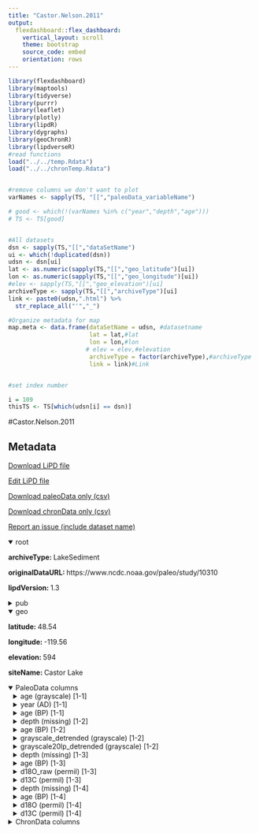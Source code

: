 ```yaml
---
title: "Castor.Nelson.2011"
output: 
  flexdashboard::flex_dashboard:
    vertical_layout: scroll
    theme: bootstrap
    source_code: embed
    orientation: rows
---
```


```r
library(flexdashboard)
library(maptools)
library(tidyverse)
library(purrr)
library(leaflet)
library(plotly)
library(lipdR)
library(dygraphs)
library(geoChronR)
library(lipdverseR)
#read functions
load("../../temp.Rdata")
load("../../chronTemp.Rdata")


#remove columns we don't want to plot
varNames <- sapply(TS, "[[","paleoData_variableName")

# good <- which(!(varNames %in% c("year","depth","age")))
# TS <- TS[good]


#All datasets
dsn <- sapply(TS,"[[","dataSetName")
ui <- which(!duplicated(dsn))
udsn <- dsn[ui]
lat <- as.numeric(sapply(TS,"[[","geo_latitude")[ui])
lon <- as.numeric(sapply(TS,"[[","geo_longitude")[ui])
#elev <- sapply(TS,"[[","geo_elevation")[ui]
archiveType <- sapply(TS,"[[","archiveType")[ui]
link <- paste0(udsn,".html") %>% 
  str_replace_all("'","_")

#Organize metadata for map
map.meta <- data.frame(dataSetName = udsn, #datasetname
                       lat = lat,#lat
                       lon = lon,#lon
                      # elev = elev,#elevation
                       archiveType = factor(archiveType),#archiveType
                       link = link)#Link


#set index number

i = 109
thisTS <- TS[which(udsn[i] == dsn)]
```
#Castor.Nelson.2011

Metadata {.sidebar}
-------------------------------------
[Download LiPD file](Castor.Nelson.2011.lpd)
            

[Edit LiPD file](http://lipd.net/playground?source=http://lipdverse.org/globalHolocene/0_25_5/Castor.Nelson.2011.lpd)
            

[Download paleoData only (csv)](Castor.Nelson.2011.csv)
            

[Download chronData only (csv)](Castor.Nelson.2011-chron.csv)
            

[Report an issue (include dataset name)](https://github.com/nickmckay/LiPDverse/issues)

<details open style="margin-left: 0px">
<summary>root</summary>
<p style="margin-left: 0px"><strong>archiveType: </strong>LakeSediment
<p style="margin-left: 0px"><strong>originalDataURL: </strong>https://www.ncdc.noaa.gov/paleo/study/10310
<p style="margin-left: 0px"><strong>lipdVersion: </strong>1.3
</details>
<details>
<summary>pub</summary>
<details style="margin-left: 10px">
<summary>pub1</summary>
<p style="margin-left: 10px"><strong>author: </strong>list(list(name = "Nelson, D. B."), list(name = "Abbott, M. B."), list(name = "Steinman, B."), list(name = "Polissar, P. J."), list(name = "Stansell, N. D."), list(name = "Ortiz, J. D."), list(name = "Rosenmeier, M. F."), list(name = "Finney, B. P."), list(name = "Riedel, J."))
<p style="margin-left: 10px"><strong>citeKey: </strong>stansell2012lacustrinestableisotopere
<p style="margin-left: 10px"><strong>journal: </strong>Proceedings of the National Academy of Sciences
<p style="margin-left: 10px"><strong>volume: </strong>108
<p style="margin-left: 10px"><strong>pages: </strong>3870-3875
<p style="margin-left: 10px"><strong>title: </strong>Drought variability in the Pacific Northwest from a 6,000-yr lake sediment record
</details>
<details style="margin-left: 10px">
<summary>pub2</summary>
<p style="margin-left: 10px"><strong>author: </strong>list(list(name = NA))
</details>
</details>
<details open style="margin-left: 0px">
<summary>geo</summary>
<p style="margin-left: 0px"><strong>latitude: </strong>48.54
<p style="margin-left: 0px"><strong>longitude: </strong>-119.56
<p style="margin-left: 0px"><strong>elevation: </strong>594
<p style="margin-left: 0px"><strong>siteName: </strong>Castor Lake
</details>
<details open>
<summary>PaleoData columns</summary>
<details style="margin-left: 10px">
<summary>age (grayscale) [1-1]</summary>
<p style="margin-left: 10px"><strong>TSid: </strong>NAm2kHydro068
<p style="margin-left: 10px"><strong>variableName: </strong>age
<p style="margin-left: 10px"><strong>units: </strong>grayscale
<p style="margin-left: 10px"><strong>description: </strong>raw grayscale values
<p style="margin-left: 10px"><strong>useInGlobalTemperatureAnalysis: </strong>TRUE
<details>
<summary>interpretation</summary>
<details style="margin-left: 20px">
<summary>1</summary>
<p style="margin-left: 20px"><strong>basis: </strong>anti-correlation with PDSI, modeling and understanding of lake and catchment processes
<p style="margin-left: 20px"><strong>direction: </strong>negative
<p style="margin-left: 20px"><strong>interpDirection: </strong>negative
<p style="margin-left: 20px"><strong>local: </strong>TRUE
<p style="margin-left: 20px"><strong>scope: </strong>climate
<p style="margin-left: 20px"><strong>seasonality: </strong>1 2 3 4 5 6 7 8 9 10 11 12
<p style="margin-left: 20px"><strong>variable: </strong>M
<p style="margin-left: 20px"><strong>variableDetail: </strong>eff
</details>
</details>
</details>
<details style="margin-left: 10px">
<summary>year (AD) [1-1]</summary>
<p style="margin-left: 10px"><strong>TSid: </strong>LPDa50a38e7
<p style="margin-left: 10px"><strong>variableName: </strong>year
<p style="margin-left: 10px"><strong>units: </strong>AD
<p style="margin-left: 10px"><strong>description: </strong>Year AD
</details>
<details style="margin-left: 10px">
<summary>age (BP) [1-1]</summary>
<p style="margin-left: 10px"><strong>TSid: </strong>LPDd7e6276f
<p style="margin-left: 10px"><strong>variableName: </strong>age
<p style="margin-left: 10px"><strong>units: </strong>BP
<p style="margin-left: 10px"><strong>description: </strong>Years before present (1950) yr BP
</details>
<details style="margin-left: 10px">
<summary>depth (missing) [1-2]</summary>
<p style="margin-left: 10px"><strong>TSid: </strong>NAm2kHydro068xz
<p style="margin-left: 10px"><strong>variableName: </strong>depth
<p style="margin-left: 10px"><strong>units: </strong>missing
</details>
<details style="margin-left: 10px">
<summary>age (BP) [1-2]</summary>
<p style="margin-left: 10px"><strong>TSid: </strong>LPDa50a38e7xa
<p style="margin-left: 10px"><strong>variableName: </strong>age
<p style="margin-left: 10px"><strong>units: </strong>BP
</details>
<details style="margin-left: 10px">
<summary>grayscale_detrended (grayscale) [1-2]</summary>
<p style="margin-left: 10px"><strong>TSid: </strong>LPDd7e6276fxb
<p style="margin-left: 10px"><strong>variableName: </strong>grayscale_detrended
<p style="margin-left: 10px"><strong>units: </strong>grayscale
<p style="margin-left: 10px"><strong>useInGlobalTemperatureAnalysis: </strong>TRUE
<details>
<summary>interpretation</summary>
<details style="margin-left: 20px">
<summary>1</summary>
<p style="margin-left: 20px"><strong>direction: </strong>negative
<p style="margin-left: 20px"><strong>interpDirection: </strong>negative
<p style="margin-left: 20px"><strong>local: </strong>TRUE
<p style="margin-left: 20px"><strong>scope: </strong>climate
<p style="margin-left: 20px"><strong>seasonality: </strong>1 2 3 4 5 6 7 8 9 10 11 12
<p style="margin-left: 20px"><strong>variable: </strong>M
<p style="margin-left: 20px"><strong>variableDetail: </strong>eff
</details>
</details>
</details>
<details style="margin-left: 10px">
<summary>grayscale20lp_detrended (grayscale) [1-2]</summary>
<p style="margin-left: 10px"><strong>TSid: </strong>LPDd7e6276fxc
<p style="margin-left: 10px"><strong>variableName: </strong>grayscale20lp_detrended
<p style="margin-left: 10px"><strong>units: </strong>grayscale
<p style="margin-left: 10px"><strong>useInGlobalTemperatureAnalysis: </strong>FALSE
<details>
<summary>interpretation</summary>
<details style="margin-left: 20px">
<summary>1</summary>
<p style="margin-left: 20px"><strong>direction: </strong>negative
<p style="margin-left: 20px"><strong>interpDirection: </strong>negative
<p style="margin-left: 20px"><strong>local: </strong>TRUE
<p style="margin-left: 20px"><strong>scope: </strong>climate
<p style="margin-left: 20px"><strong>seasonality: </strong>1 2 3 4 5 6 7 8 9 10 11 12
<p style="margin-left: 20px"><strong>variable: </strong>M
<p style="margin-left: 20px"><strong>variableDetail: </strong>eff
</details>
</details>
</details>
<details style="margin-left: 10px">
<summary>depth (missing) [1-3]</summary>
<p style="margin-left: 10px"><strong>TSid: </strong>NAm2kHydro068aa
<p style="margin-left: 10px"><strong>variableName: </strong>depth
<p style="margin-left: 10px"><strong>units: </strong>missing
</details>
<details style="margin-left: 10px">
<summary>age (BP) [1-3]</summary>
<p style="margin-left: 10px"><strong>TSid: </strong>LPDa50a38e7bb
<p style="margin-left: 10px"><strong>variableName: </strong>age
<p style="margin-left: 10px"><strong>units: </strong>BP
</details>
<details style="margin-left: 10px">
<summary>d18O_raw (permil) [1-3]</summary>
<p style="margin-left: 10px"><strong>TSid: </strong>LPDd7e6276fcc
<p style="margin-left: 10px"><strong>variableName: </strong>d18O_raw
<p style="margin-left: 10px"><strong>units: </strong>permil
<p style="margin-left: 10px"><strong>useInGlobalTemperatureAnalysis: </strong>TRUE
<details>
<summary>interpretation</summary>
<details style="margin-left: 20px">
<summary>1</summary>
<p style="margin-left: 20px"><strong>direction: </strong>negative
<p style="margin-left: 20px"><strong>interpDirection: </strong>negative
<p style="margin-left: 20px"><strong>scope: </strong>climate
<p style="margin-left: 20px"><strong>seasonality: </strong>1 2 3 4 5 6 7 8 9 10 11 12
<p style="margin-left: 20px"><strong>variable: </strong>M
<p style="margin-left: 20px"><strong>variableDetail: </strong>eff
</details>
</details>
</details>
<details style="margin-left: 10px">
<summary>d13C (permil) [1-3]</summary>
<p style="margin-left: 10px"><strong>TSid: </strong>LPDd7e6276fdd
<p style="margin-left: 10px"><strong>variableName: </strong>d13C
<p style="margin-left: 10px"><strong>units: </strong>permil
<p style="margin-left: 10px"><strong>useInGlobalTemperatureAnalysis: </strong>FALSE
</details>
<details style="margin-left: 10px">
<summary>depth (missing) [1-4]</summary>
<p style="margin-left: 10px"><strong>TSid: </strong>NAm2kHydro068ee
<p style="margin-left: 10px"><strong>variableName: </strong>depth
<p style="margin-left: 10px"><strong>units: </strong>missing
</details>
<details style="margin-left: 10px">
<summary>age (BP) [1-4]</summary>
<p style="margin-left: 10px"><strong>TSid: </strong>LPDa50a38e7ff
<p style="margin-left: 10px"><strong>variableName: </strong>age
<p style="margin-left: 10px"><strong>units: </strong>BP
</details>
<details style="margin-left: 10px">
<summary>d18O (permil) [1-4]</summary>
<p style="margin-left: 10px"><strong>TSid: </strong>LPDd7e6276fgg
<p style="margin-left: 10px"><strong>variableName: </strong>d18O
<p style="margin-left: 10px"><strong>units: </strong>permil
<p style="margin-left: 10px"><strong>useInGlobalTemperatureAnalysis: </strong>FALSE
<details>
<summary>interpretation</summary>
<details style="margin-left: 20px">
<summary>1</summary>
<p style="margin-left: 20px"><strong>direction: </strong>negative
<p style="margin-left: 20px"><strong>interpDirection: </strong>negative
<p style="margin-left: 20px"><strong>scope: </strong>climate
<p style="margin-left: 20px"><strong>seasonality: </strong>1 2 3 4 5 6 7 8 9 10 11 12
<p style="margin-left: 20px"><strong>variable: </strong>M
<p style="margin-left: 20px"><strong>variableDetail: </strong>eff
</details>
</details>
</details>
<details style="margin-left: 10px">
<summary>d13C (permil) [1-4]</summary>
<p style="margin-left: 10px"><strong>TSid: </strong>LPDd7e6276fhh
<p style="margin-left: 10px"><strong>variableName: </strong>d13C
<p style="margin-left: 10px"><strong>units: </strong>permil
<p style="margin-left: 10px"><strong>useInGlobalTemperatureAnalysis: </strong>FALSE
</details>
<details>
<summary>ChronData columns</summary>
<details style="margin-left: 10px">
<summary>depth (cm)</summary>
<p style="margin-left: 10px"><strong>TSid: </strong>WEBe1bc3106
<p style="margin-left: 10px"><strong>variableName: </strong>depth
<p style="margin-left: 10px"><strong>units: </strong>cm
</details>
<details style="margin-left: 10px">
<summary>age (y BP)</summary>
<p style="margin-left: 10px"><strong>TSid: </strong>WEB87a91411
<p style="margin-left: 10px"><strong>variableName: </strong>age
<p style="margin-left: 10px"><strong>units: </strong>y BP
</details>
<details style="margin-left: 10px">
<summary>Core (N/A)</summary>
<p style="margin-left: 10px"><strong>TSid: </strong>WEB1915af42
<p style="margin-left: 10px"><strong>variableName: </strong>Core
<p style="margin-left: 10px"><strong>units: </strong>N/A
</details>
<details style="margin-left: 10px">
<summary>Drive Depth (cm)</summary>
<p style="margin-left: 10px"><strong>TSid: </strong>WEB14a83610
<p style="margin-left: 10px"><strong>variableName: </strong>Drive Depth
<p style="margin-left: 10px"><strong>units: </strong>cm
</details>
<details style="margin-left: 10px">
<summary>error (yr)</summary>
<p style="margin-left: 10px"><strong>TSid: </strong>WEB23a45223
<p style="margin-left: 10px"><strong>variableName: </strong>error
<p style="margin-left: 10px"><strong>units: </strong>yr
</details>
<details style="margin-left: 10px">
<summary>type (N/A)</summary>
<p style="margin-left: 10px"><strong>TSid: </strong>WEB8f2fff95
<p style="margin-left: 10px"><strong>variableName: </strong>type
<p style="margin-left: 10px"><strong>units: </strong>N/A
</details>
<details style="margin-left: 10px">
<summary>material (N/A)</summary>
<p style="margin-left: 10px"><strong>TSid: </strong>WEB41d4b374
<p style="margin-left: 10px"><strong>variableName: </strong>material
<p style="margin-left: 10px"><strong>units: </strong>N/A
</details>

Row {.tabset .tabset-fade}
-----------------------------------------------------------------------

### Sitemap

```r
  map.meta.split <- split(map.meta, map.meta$archiveType)


factpal <- colorFactor("Paired",map.meta$archiveType)
buff <- 15
l <- leaflet() %>% 
  addTiles() %>% 
  fitBounds(map.meta$lon[i]-buff,map.meta$lat[i]-buff,map.meta$lon[i]+buff,map.meta$lat[i]+buff)
  

  
  
names(map.meta.split) %>%
  purrr::walk( function(df) {
    l <<- l %>%
      addMarkers(data=map.meta.split[[df]],
                 lng=~lon, lat=~lat,
                 label=~as.character(archiveType),
                 popup=~paste(str_c('Dataset: <a href="',link,'">',dataSetName,'</a>'),
                                 # str_c("Elevation: ",elev),
                                  str_c("Archive Type: ",archiveType),
                                  sep = "<br>"),
                 group = df,
                 clusterOptions = markerClusterOptions(removeOutsideVisibleBounds = F),
                 labelOptions = labelOptions(noHide = F,
                                             direction = 'auto'))
  })

l %>%
  addLayersControl(position = "bottomleft",
    overlayGroups = names(map.meta.split),
    options = layersControlOptions(collapsed = FALSE,
                                   opacity = 0.8)
  )
```

### Search the LiPDverse (Beta! doesn't work well yet)
```r
#Add google search bar
htmltools::includeHTML("../../googleSearchChunk.html")
```


Row {.tabset .tabset-fade}
-----------------------------------------------------------------------

### grayscale_detrended (grayscale)
```r
plotCol(thisTS,ind = 6)
```

### grayscale20lp_detrended (grayscale)
```r
plotCol(thisTS,ind = 7)
```

### d18O_raw (permil)
```r
plotCol(thisTS,ind = 10)
```

### d13C (permil)
```r
plotCol(thisTS,ind = 11)
```

### d18O (permil)
```r
plotCol(thisTS,ind = 14)
```

### d13C (permil)
```r
plotCol(thisTS,ind = 15)
```

Row {.tabset .tabset-fade}
-----------------------------------------------------------------------

### depth (cm)
```r
plotCol(chronTS,ind = 3)
```

### age (y BP)
```r
plotCol(chronTS,ind = 4)
```

### Core (N/A)
```r
plotCol(chronTS,ind = 1)
```

### Drive Depth (cm)
```r
plotCol(chronTS,ind = 2)
```

### error (yr)
```r
plotCol(chronTS,ind = 5)
```

### type (N/A)
```r
plotCol(chronTS,ind = 6)
```

### material (N/A)
```r
plotCol(chronTS,ind = 7)
```
